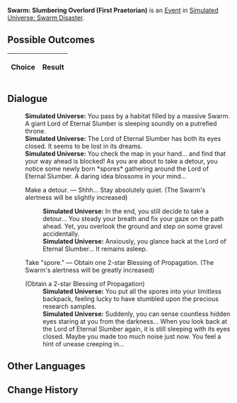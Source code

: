 {{Simulated Universe Event Infobox
|title         = Swarm: Slumbering Overlord (First Praetorian)
|image         = Random Event 4.png
|type          =
|domains_su    = 
|domains_ext   = 
|domains_swarm = Swarm
|domains_gng   = 
|requirements  =
|prev          = {{tx}}
|next          = {{tx}}
|indexRewards  =
|characters    = 
}}
'''Swarm: Slumbering Overlord (First Praetorian)''' is an [[Simulated Universe/Events|Event]] in [[Simulated Universe: Swarm Disaster]].

==Possible Outcomes==
{| class="article-table"
!Choice
!Result

|}

<!--
==Gameplay Notes==

-->
==Dialogue==
{{Dialogue Start}}
:'''Simulated Universe:''' You pass by a habitat filled by a massive Swarm. A giant Lord of Eternal Slumber is sleeping soundly on a putrefied throne.
:'''Simulated Universe:''' The Lord of Eternal Slumber has both its eyes closed. It seems to be lost in its dreams.
:'''Simulated Universe:''' You check the map in your hand... and find that your way ahead is blocked! As you are about to take a detour, you notice some newly born *spores* gathering around the Lord of Eternal Slumber. A daring idea blossoms in your mind...
:{{DIcon|Star}} Make a detour. &mdash; Shhh... Stay absolutely quiet. (The Swarm's alertness will be slightly increased)
::'''Simulated Universe:''' In the end, you still decide to take a detour... You steady your breath and fix your gaze on the path ahead. Yet, you overlook the ground and step on some gravel accidentally.
::'''Simulated Universe:''' Anxiously, you glance back at the Lord of Eternal Slumber... It remains asleep.
:{{DIcon|Star}} Take "spore." &mdash; Obtain one 2-star Blessing of Propagation. (The Swarm's alertness will be greatly increased)
:;(Obtain a 2-star Blessing of Propagation)
::'''Simulated Universe:''' You put all the spores into your limitless backpack, feeling lucky to have stumbled upon the precious research samples.
::'''Simulated Universe:''' Suddenly, you can sense countless hidden eyes staring at you from the darkness... When you look back at the Lord of Eternal Slumber again, it is still sleeping with its eyes closed. Maybe you made too much noise just now. You feel a hint of unease creeping in...
{{Dialogue End}}

==Other Languages==
{{Other Languages
|zhs   = 虫潮•沉睡领主（一级卫戍）
|zht   = 蟲潮•沉睡領主（一級衛戍）
|ja    = 虫の潮・深眠の領主（一級守備）
|ko    = 곤충 파도•깊이 잠든 영주(1급 경비)
|es    = Enjambre: Cacique dormido (primer pretoriano)
|fr    = Le seigneur assoupi de l'Essaim (premier prétorien)
|ru    = Жужжание: Повелитель сна (гарнизон ур. 1)
|th    = คลื่นแมลง: ท่านผู้หลับใหล (กองกำลังระดับ 1)
|vi    = Côn Trùng - Lãnh Chúa Ngủ Say (Cảnh Vệ Cấp 1)
|de    = Der Schwarm: Schlafender Herrscher (Garnisonsstufe 1)
|id    = Swarm: Raja yang Tertidur (Garnisun Tingkat 1)
|pt    = Enxame: Soberano Adormecido (Primeiro Pretoriano)
}}

==Change History==
{{Change History|1.0}}
